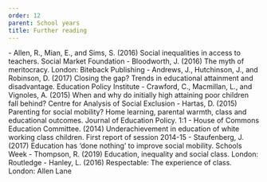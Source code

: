 ```yaml
---
order: 12
parent: School years
title: Further reading
---
```


<FurtherReading>
  - Allen, R., Mian, E., and Sims, S. (2016) Social inequalities in access to teachers. Social Market Foundation 
  - Bloodworth, J. (2016) The myth of meritocracy. London: Biteback Publishing 
  - Andrews, J., Hutchinson, J., and Robinson, D. (2017) Closing the gap? Trends in educational attainment and disadvantage. Education Policy Institute
  - Crawford, C., Macmillan, L., and Vignoles, A. (2015) When and why do initially high attaining poor children fall behind? Centre for Analysis of Social Exclusion
  - Hartas, D. (2015) Parenting for social mobility? Home learning, parental warmth, class and educational outcomes. Journal of Education Policy. 1:1
  - House of Commons Education Committee. (2014) Underachievement in education of white working class children. First report of session 2014-15
  - Staufenberg, J. (2017) Education has ‘done nothing’ to improve social mobility. Schools Week
  - Thompson, R. (2019) Education, inequality and social class. London: Routledge
  - Hanley, L. (2016) Respectable: The experience of class. London: Allen Lane
</FurtherReading>


